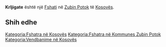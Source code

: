 {{Fshat në Kosovës
 | Emri                = Krljigate
 | EmriAlt                = Kerligate,Krligate,Krligati,Krligatë,Krljigate,Kërligatë,Крлигате
 | Emri (Rasa dhanore) = 
 | Figura              = 
 | Shteti              = Kosovës
 | Komuna              = Zubin Potok
 | Kodi postar         = 
 | Sipërfaqja          = 

 | Popullsia           = 

 | Regj. i popullsisë  = 
 | Dend. e popullsisë  = 
 | Faqja zyrtare       = 
 <!--- Koordinatat ----> 
 | Gjerësia            = 42.83194
 | Gjatësia            = 20.73278
 | Lartësia            = 
}}
'''Krljigate''' është një [[Fshati]] në [[Zubin Potok]] të [[Kosovës]].

<!-- == Gjeografia == -->
<!-- == Historia == -->
<!-- == Demografia == -->
== Shih edhe ==
{{Komuna Zubin Potok}}
{{Kosovo-Administrata-Cung}}

[[Kategoria:Fshatra në Kosovës]]
[[Kategoria:Fshatra në Kommunes Zubin Potok]]
[[Kategoria:Vendbanime në Kosovës]]